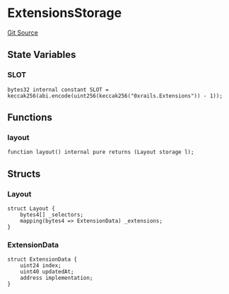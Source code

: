 # ExtensionsStorage
[Git Source](https://github.com/0xStation/0xrails/blob/491ae339f09853335dba9e897f46862d776d54b5/src/extension/ExtensionsStorage.sol)


## State Variables
### SLOT

```solidity
bytes32 internal constant SLOT = keccak256(abi.encode(uint256(keccak256("0xrails.Extensions")) - 1));
```


## Functions
### layout


```solidity
function layout() internal pure returns (Layout storage l);
```

## Structs
### Layout

```solidity
struct Layout {
    bytes4[] _selectors;
    mapping(bytes4 => ExtensionData) _extensions;
}
```

### ExtensionData

```solidity
struct ExtensionData {
    uint24 index;
    uint40 updatedAt;
    address implementation;
}
```

